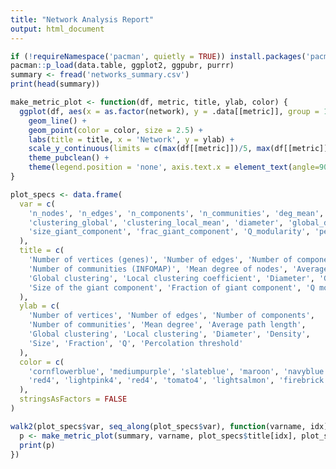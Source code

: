 ```yaml
---
title: "Network Analysis Report"
output: html_document
---
```


```r
if (!requireNamespace('pacman', quietly = TRUE)) install.packages('pacman')
pacman::p_load(data.table, ggplot2, ggpubr, purrr)
summary <- fread('networks_summary.csv')
print(head(summary))
```

```r
make_metric_plot <- function(df, metric, title, ylab, color) {
  ggplot(df, aes(x = as.factor(network), y = .data[[metric]], group = 1)) +
    geom_line() +
    geom_point(color = color, size = 2.5) +
    labs(title = title, x = 'Network', y = ylab) +
    scale_y_continuous(limits = c(max(df[[metric]])/5, max(df[[metric]]))) +
    theme_pubclean() +
    theme(legend.position = 'none', axis.text.x = element_text(angle=90, vjust=0.5, hjust=1))
}
```

```r
plot_specs <- data.frame(
  var = c(
    'n_nodes', 'n_edges', 'n_components', 'n_communities', 'deg_mean', 'avg_path_len',
    'clustering_global', 'clustering_local_mean', 'diameter', 'global_density',
    'size_giant_component', 'frac_giant_component', 'Q_modularity', 'perc_targeted_50'
  ),
  title = c(
    'Number of vertices (genes)', 'Number of edges', 'Number of components',
    'Number of communities (INFOMAP)', 'Mean degree of nodes', 'Average path length',
    'Global clustering', 'Local clustering coefficient', 'Diameter', 'Global density',
    'Size of the giant component', 'Fraction of giant component', 'Q modularity', 'Percolation threshold'
  ),
  ylab = c(
    'Number of vertices', 'Number of edges', 'Number of components',
    'Number of communities', 'Mean degree', 'Average path length',
    'Global clustering', 'Local clustering', 'Diameter', 'Density',
    'Size', 'Fraction', 'Q', 'Percolation threshold'
  ),
  color = c(
    'cornflowerblue', 'mediumpurple', 'slateblue', 'maroon', 'navyblue', 'olivedrab',
    'red4', 'lightpink4', 'red4', 'tomato4', 'lightsalmon', 'firebrick', 'seagreen', 'yellowgreen'
  ),
  stringsAsFactors = FALSE
)
```

```r
walk2(plot_specs$var, seq_along(plot_specs$var), function(varname, idx) {
  p <- make_metric_plot(summary, varname, plot_specs$title[idx], plot_specs$ylab[idx], plot_specs$color[idx])
  print(p)
})
```

